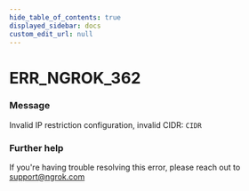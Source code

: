 ```yaml
---
hide_table_of_contents: true
displayed_sidebar: docs
custom_edit_url: null
---
```



# ERR_NGROK_362

### Message

Invalid IP restriction configuration, invalid CIDR: `CIDR`

### Further help

If you're having trouble resolving this error, please reach out to [support@ngrok.com](mailto:support@ngrok.com?subject=Help%20with%20ERR_NGROK_362)

<ErrorDetails error="err_ngrok_362" />

